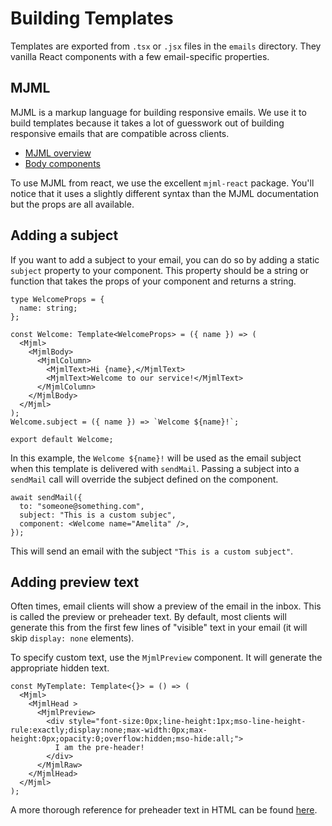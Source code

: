 # Building Templates

Templates are exported from `.tsx` or `.jsx` files in the `emails` directory.
They vanilla React components with a few email-specific properties.

## MJML

MJML is a markup language for building responsive emails.
We use it to build templates because it takes a lot of guesswork
out of building responsive emails that are compatible across clients.

- [MJML overview](https://documentation.mjml.io)
- [Body components](https://documentation.mjml.io/#standard-body-components)

To use MJML from react, we use the excellent `mjml-react` package.
You'll notice that it uses a slightly different syntax than the MJML documentation but
the props are all available.

## Adding a subject

If you want to add a subject to your email, you can do so by adding a static `subject` property to your component.
This property should be a string or function that takes the props of your component and returns a string.

```tsx
type WelcomeProps = {
  name: string;
};

const Welcome: Template<WelcomeProps> = ({ name }) => (
  <Mjml>
    <MjmlBody>
      <MjmlColumn>
        <MjmlText>Hi {name},</MjmlText>
        <MjmlText>Welcome to our service!</MjmlText>
      </MjmlColumn>
    </MjmlBody>
  </Mjml>
);
Welcome.subject = ({ name }) => `Welcome ${name}!`;

export default Welcome;
```

In this example, the `Welcome ${name}!` will be used as the email subject when this template is
delivered with `sendMail`. Passing a subject into a `sendMail` call will override the subject defined on the component.

```tsx
await sendMail({
  to: "someone@something.com",
  subject: "This is a custom subjec",
  component: <Welcome name="Amelita" />,
});
```

This will send an email with the subject `"This is a custom subject"`.

## Adding preview text

Often times, email clients will show a preview of the email in the inbox.
This is called the preview or preheader text.
By default, most clients will generate this from the first few lines of "visible" text
in your email (it will skip `display: none` elements).

To specify custom text, use the `MjmlPreview` component. It will generate the appropriate hidden text.

```tsx
const MyTemplate: Template<{}> = () => (
  <Mjml>
    <MjmlHead >
      <MjmlPreview>
        <div style="font-size:0px;line-height:1px;mso-line-height-rule:exactly;display:none;max-width:0px;max-height:0px;opacity:0;overflow:hidden;mso-hide:all;">
          I am the pre-header!
        </div>
      </MjmlRaw>
    </MjmlHead>
  </Mjml>
);
```

A more thorough reference for preheader text in HTML can be found [here](https://responsivehtmlemail.com/html-email-preheader-text/).
